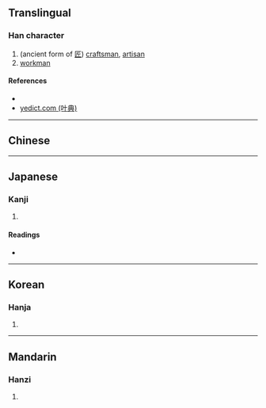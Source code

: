 {{character info/new}}
==Translingual==

===Han character===
{{Han char|rn=22|rad=匚|as=03|sn=5|four=|canj=SM,XXSM|ids=⿷匚工}}

# (ancient form of [[匠]]) [[craftsman]], [[artisan]]
# [[workman]]

====References====
* {{Han ref|kx=0153.170|dkj=02600|dj=0345.060|hdz=10082.020|uh=531E|ud=21278}}
* [http://yedict.com/htm/53/531E.htm yedict.com (叶典)]

----

==Chinese==
{{zh-see|匠|v}}

----

==Japanese==

===Kanji===
{{ja-kanji|grade=|rs=匚03}}

# {{defn|lang=ja|sort=匚03}}

====Readings====
* {{ja-readings|on=[[しょう]] (shō)|kun=[[たくみ]] (takumi)}}

----

==Korean==

===Hanja===
{{ko-hanja|hangeul=장|rv=jang|mr=chang}}

# {{defn|lang=ko|sort=匚03}}

----

==Mandarin==

===Hanzi===
{{cmn-hanzi|pin=[[jiàng]] ([[jiang4]])|wg=chiang<sup>4</sup>}}

# {{defn|lang=cmn|sort=匚03}}